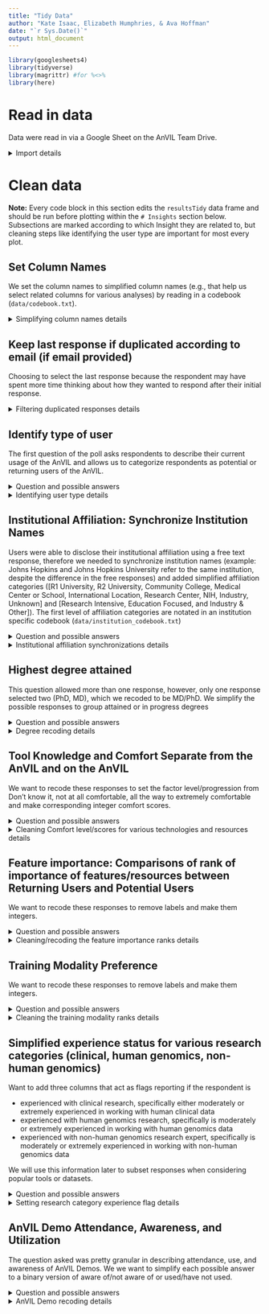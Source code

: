 ```yaml
---
title: "Tidy Data"
author: "Kate Isaac, Elizabeth Humphries, & Ava Hoffman"
date: "`r Sys.Date()`"
output: html_document
---
```


```r
library(googlesheets4)
library(tidyverse)
library(magrittr) #for %<>%
library(here)
```

# Read in data

Data were read in via a Google Sheet on the AnVIL Team Drive.

<details><summary>Import details</summary>
The google sheet we are reading in is stored in an AnVIL Google drive folder `State of the AnVIL 2024`. Its permissions are restricted such that only people with access can open with the link. Using `gs4_auth()` to authorize my google account before running this code, I needed to change the `scopes` argument, specifically `scopes=spreadsheets.readonly` was necessary.

In this google sheet, each question is a column, and each response to the survey is a row. If the respondent wasn't asked or didn't answer a specific question, there is an NA in the corresponding row/column.

```r
gs4_auth(email = TRUE)
```

```r
resultsRaw <-
  googlesheets4::read_sheet(
    "https://docs.google.com/spreadsheets/d/1wDMNC6BD2AaIwh_GOkPTpl1tvAyLwVBQgAvOD2rYrX0/edit?usp=sharing",
  na = c("NA", "na", ""))
```

</details>

# Clean data

**Note:** Every code block in this section edits the `resultsTidy` data frame and should be run before plotting within the `# Insights` section below. Subsections are marked according to which Insight they are related to, but cleaning steps like identifying the user type are important for most every plot.

## Set Column Names

We set the column names to simplified column names (e.g., that help us select related columns for various analyses) by reading in a codebook (`data/codebook.txt`).

<details><summary>Simplifying column names details</summary>

<details><summary>Description of variable definitions and steps</summary>

We have a codebook that is a tab delimited file and has 4 columns, and each row represents a question in the survey. The first column lists a/the question from the survey (`SurveyColNames`); the second column lists a corresponding simplified column name for that survey question (`SimplifedColNames`); the third column describes the variable format (`VariableFormat`), e.g, is it a double, or a character;  the fourth column gives a lengthier description of the question (`Description`), e.g., who was asked it, what possible answers are, etc.

This code block reads in that codebook and specifically selects the `SimplifiedColNames` column. It then renames the column names of the raw results from the google sheet (where each question is a column) with these simplified column names.

</details>

```r
simplifiedColNames <-
  read_delim(here("data/codebook.txt"),
             delim = "\t",
             col_select = SimplifiedColNames)
resultsTidy <-
  resultsRaw %>% `colnames<-`(unlist(simplifiedColNames))
```
</details>

## Keep last response if duplicated according to email (if email provided)

Choosing to select the last response because the respondent may have spent more time thinking about how they wanted to respond after their initial response.

<details><summary>Filtering duplicated responses details</summary>

<details><summary>Description of variable definitions and steps</summary>

* The `table` function tabulates the number of occurrences, and we tell it to ignore literal NAs. Because providing an email was optional, we expect many NA responses. The `table` function, by ignoring NAs, will return the unique emails and the number of times each email was used. We store the tabulated results in the variable `tabulatedEmails`
* Using the `sum` function, we look to see how many emails/responses are provided more than once. `tabulatedEmails > 1` is returning a vector of TRUEs and FALSEs where TRUE means that there was more than one instance/count of a given email and FALSE means there wasn't. The `sum` function in essence counts the number of TRUEs and if the `sum` is greater than 0, that means there is at least one duplicated email whose count is greater than 1.
* `duplicatedEmails` reports which emails are duplicated by using the tabulated/table of emails. First it identifies which emails were observed more than once, using the `which` function, and uses the indices returned from that to index the `names` of the tabulated emails, grabbing the specific emails.
* We want to know which entries from the overall survey responses to remove for each duplicated email. Ideally, we want to remove the responses all at the same time or go backwards removing one at a time, because we don't want to affect downstream indices. The approach here, keeps track of all the indices of interest and removed them at the same time.
  * Therefore, we'll use `lapply` to loop through the duplicated emails (`duplicatedEmails`) and grab the index for survey responses associated with that email address (`which(resultsTidy$Email == duplicatedEmails[x])`).
  * However, we want to keep the last survey response for each duplicated email. Therefore, we wrap that `which` function in `head(_,-1 )` function so that it grabs all indices except the last one.
  * Finally, we `unlist` the indices so that there's a single vector associated with indices for any duplicated email responses to be removed `IDXs_to_remove`. And since we want to remove them all at the same time, we subset  `resultsTidy`, grabbing every row except those in `IDXs_to_remove`, as denoted by the `-`.

</details>

```r

tabulatedEmails <- table(resultsTidy$Email, useNA = "no")

if (sum(tabulatedEmails > 1) > 0) {
  duplicatedEmails <-
    names(tabulatedEmails)[which(tabulatedEmails > 1)]
  IDXs_to_remove <-
    unlist(lapply(1:length(duplicatedEmails), function(x)
      head(
        which(resultsTidy$Email == duplicatedEmails[x]),-1
      )))
  resultsTidy <- resultsTidy[-IDXs_to_remove, ]
}

nrow(resultsTidy)
```

</details>

## Identify type of user

The first question of the poll asks respondents to describe their current usage of the AnVIL and allows us to categorize respondents as potential or returning users of the AnVIL.

<details><summary>Question and possible answers</summary>

> How would you describe your current usage the AnVIL platform?

Possible answers include:

* For completed/long-term projects (e.g., occasional updates/maintenance as needed)
* For ongoing projects (e.g., consistent project development and/or work)
* For short-term projects (e.g., short, intense bursts separated by a few months)
* I do no currently use the AnVIL, but have in the past
* I have never heard of the AnVIL
* I have never used the AnVIL, but have heard of it.

The first three possible answers represent returning AnVIL users. The last three possible answers represent potential AnVIL users.

</details>

<details><summary>Identifying user type details</summary>

<details><summary>Description of variable definitions and steps</summary>

We use `case_when` to evaluate the response in the `CurrentUsageDescription` column and assign a corresponding, simplified label of "Returning User" or "Potential User'. In other words we translate the given response to a user label. Using the `case_when` as the internal nested function of the `mutate` function, means that the translation is then saved in a new column, `UserType`.

</details>

```r
resultsTidy %<>%
  mutate(
    UserType = case_when(
      CurrentUsageDescription == "For ongoing projects (e.g., consistent project development and/or work)" ~ "Returning User",
      CurrentUsageDescription == "For completed/long-term projects (e.g., occasional updates/maintenance as needed)" ~ "Returning User",
      CurrentUsageDescription == "For short-term projects (e.g., short, intense bursts separated by a few months)" ~ "Returning User",
      CurrentUsageDescription == "I do not currently use the AnVIL, but have in the past" ~ "Potential User",
      CurrentUsageDescription == "I have never used the AnVIL, but have heard of it" ~ "Potential User",
      CurrentUsageDescription == "I have never heard of the AnVIL" ~ "Potential User"
    )
  ) %>%
  mutate(UserType = factor(UserType, levels = c("Potential User", "Returning User")))
```

</details>

## Institutional Affiliation: Synchronize Institution Names

Users were able to disclose their institutional affiliation using a free text response, therefore we needed to synchronize institution names (example: Johns Hopkins and Johns Hopkins University refer to the same institution, despite the difference in the free responses) and added simplified affiliation categories ([R1 University, R2 University, Community College, Medical Center or School, International Location, Research Center, NIH, Industry, Unknown] and [Research Intensive, Education Focused, and Industry & Other]). The first level of affiliation categories are notated in an institution specific codebook (`data/institution_codebook.txt`)

<details><summary>Question and possible answers</summary>

> What institution are you affiliated with?

Free response for answers

</details>

<details><summary>Institutional affiliation synchronizations details</summary>

This synchronization corrects for the various spellings and capitalizations used for the same institution (ex, Johns Hopkins and Johns Hopkins University refer to the same institution, despite the difference in the free responses).

<details><summary>Description of variable definitions and steps</summary>

We use a `recode()` within a `mutate()` to synchronize the institutional affiliations as necessary

</details>


```r
resultsTidy %<>%
  mutate(
    InstitutionalAffiliation =
      recode(
        InstitutionalAffiliation,
        "Broad" = "Broad Institute",
        "broad institute" = "Broad Institute",
        "CUNY School of Public Health; Roswell Park Comprehensive Cancer Center" = "City University of New York",
        "harvard" = "Harvard University",
        "Harvard Public Health" = "Harvard University",
        "Johns hopkins" = "Johns Hopkins",
        "Johns Hopkins University" = "Johns Hopkins",
        "OHSU" = "Oregon Health & Science University",
        "OHSU (Knight Center)" = "Oregon Health & Science University",
        "The Ohio State University" = "Ohio State University",
        "UCSC" = "University of California Santa Cruz",
        "univ. ca. santa cruz" = "University of California Santa Cruz",
        "university of California santa cruz" = "University of California Santa Cruz",
        "UMASS Chan Medical School" = "UMass Chan Medical School",
        "Umass Chan Medical School" = "UMass Chan Medical School",
        "Washington University in St Louis" = "Washington University in St. Louis",
        "yikongene" = "Yikon Genomics",
        "v" = "Unknown"
      )
  )
```

Elizabeth Humphries grouped institutional affiliations into a limited set of categories: R1 University, R2 University, Community College, Medical Center or School, International Location, Research Center, NIH, Industry, Unknown and we notated those groupings/labels within the `institution_codebook.txt` data file, . Grouping into limited institutional affiliation categories allows us to consolidate free answers for easier data visualization and identification of trends.

<details><summary>Description of variable definitions and steps</summary>

We use a `read_delim()` to read in the institution_codebook file, and select just the `InstitutionalAffiliation` and `InstitutionalType` columns (ignoring the column that specifies how institutions were entered by survey respondents). We then use a full_join by the `InstitutionalAffiliation` column to add an `InstitutionalType` column such that the category labels are now included as a new column, joining the appropriate values dependent upon the `InstitutionalAffiliation` column.

</details>

```r
institutionCodeBook <- read_delim(here("data/institution_codebook.txt"), delim="\t", col_select = c(InstitutionalAffiliation, InstitutionalType))

resultsTidy <- full_join(resultsTidy, institutionCodeBook, by = "InstitutionalAffiliation")
```

Here we even further simplify Institutional Affiliations to focus on Research Intensive, Education Focused, and Industry & Other

This groups R1 University, Research Center, Medical Center or School, and NIH as "Research Intensive"; R2 University & Community College as "Education Focused"; and Industry, International Location, or Unknown as "Industry & Other".

```r
resultsTidy %<>%
  mutate(FurtherSimplifiedInstitutionalType =
           case_when(
             InstitutionalType == "R1 University" ~ "Research Intensive",
             InstitutionalType == "Research Center" ~ "Research Intensive",
             InstitutionalType == "Medical Center or School" ~ "Research Intensive",
             InstitutionalType == "NIH" ~ "Research Intensive",
             InstitutionalType == "R2 University" ~ "Education Focused",
             InstitutionalType == "Community College" ~ "Education Focused",
             InstitutionalType == "Industry" ~ "Industry & Other",
             InstitutionalType == "International Location" ~ "Industry & Other",
             InstitutionalType == "Unknown" ~ "Industry & Other"
           )
         )
```

</details>

## Highest degree attained

This question allowed more than one response, however, only one response selected two (PhD, MD), which we recoded to be MD/PhD. We simplify the possible responses to group attained or in progress degrees


<details><summary>Question and possible answers</summary>

> What is the highest degree you have attained?

Possible answers include (and multiple choices could be selected and would be comma separated if so)

* High school or equivalent
* Bachelor's degree
* Master's degree in progress
* Master's degree
* PhD in progress
* PhD
* MD in progress
* MD
* Other (with free text entry)

</details>

<details><summary>Degree recoding details</summary>

<details><summary>Description of variable definitions and steps</summary>

Because multiple responses could be selected and those would be comma separated and because free text response was possible if other was selected, we need to tidy the data from this question. From visual inspection of the data, I see that the only time multiple responses were selected were for MD/PhD. No other's were selected. So we'll just recode "PhD, MD" to be "MD/PhD"

Let's also set the factor levels to follow the general progress of degrees

</details>


```r
resultsTidy %<>%
  mutate(
    Degrees =
      factor(recode(Degrees, "PhD, MD" = "MD/PhD"), levels = c("High School or equivalent", "Bachelor's degree", "Master's degree in progress", "Master's degree", "PhD in progress", "PhD", "MD in progress", "MD", "MD/PhD")),
    FurtherSimplifiedDegrees = recode(Degrees,
                                      "Master's degree in progress" = "Master's degree (or in progress)",
                                      "Master's degree" = "Master's degree (or in progress)",
                                      "PhD in progress" = "PhD (or in progress)",
                                      "PhD" = "PhD (or in progress)",
                                      "MD/PhD" = "MD (MD, MD/PhD, or in progress)",
                                      "MD in progress" = "MD (MD, MD/PhD, or in progress)",
                                      "MD" = "MD (MD, MD/PhD, or in progress)"
                          )
  )
```

</details>

## Tool Knowledge and Comfort Separate from the AnVIL and on the AnVIL

We want to recode these responses to set the factor level/progression from Don't know it, not at all comfortable, all the way to extremely comfortable and make corresponding integer comfort scores.

<details><summary>Question and possible answers</summary>

>How would you rate your knowledge of or comfort with these technologies (separate from the AnVIL)?
>How would you rate your knowledge of or comfort with these technologies (on the AnVIL)?
>How would you rate your knowledge of or comfort with these AnVIL data features?
Shared technologies between these two questions include

* Jupyter Notebooks: `ReturningAnVILTechJupyterNotebooks` & `AllTechJupyterNotebooks`
* Bioconductor & RStudio: `ReturningAnVILTechRStudio` & `AllTechRStudio` + `AllTechBioconductor`
* Galaxy: `ReturningAnVILTechGalaxy` & `AllTechGalaxy`
* WDL Workflows / Workflows (e.g., WDL): `ReturningAnVILTechWDL` & `AllTechWorkflows`
* Containers: `ReturningAnVILTechContainers` & `AllTechContainers`
* Unix / Command Line: `ReturningAnVILTechCommandLine` & `AllTechCommandLine`

Technologies only asked separate from the AnVIL

* Python: `AllTechPython`
* R: `AllTechR`

Technologies/data features only asked with regards to the AnVIL

* Accessing controlled access datasets: `ReturningAnVILTechAccessData`
* DUOS (Data Use Oversight System): `ReturningAnVILTechDUOS`
* Terra on AnVIL (Workspaces): `ReturningAnVILTechTerra`
* TDR (Terra Data Repository): `ReturningAnVILTechTDR`

Possible answers for each of these questions include

* Don't know it (0)
* Not at all comfortable (1)
* Slightly comfortable (2)
* Somewhat comfortable (3)
* Moderately comfortable (4)
* Extremely comfortable (5)

Notated possible "comfort scores" in parentheses next to each possible answer. We'll add these as additional columns that now start with the word "Score_" but otherwise retain the column name, in case it's helpful to still have the words (whose factor level we'll set to reflect the progression of knowledge/comfort).

Responses are NA if the question wasn't asked to the survey taker (e.g., they were a potential user and weren't asked about technologies with regards to the AnVIL)

</details>

<details><summary>Cleaning Comfort level/scores for various technologies and resources details</summary>

It's likely that someone who's a program administrator will select don't know for these.... should we remove them and see how average scores change?

<details><summary>Description of variable definitions and steps</summary>

We select the relevant columns (those that start with "ReturningAnVILTech" or "AllTech") we want to work with. We don't want them to be lists. The non-tidyverse way of doing this would be `unlist(as.character(resultsTidy$PotentialRankEasyBillingSetup))`. We can use the `unnest` tidyverse function with a `keep_empty = TRUE` argument so that it preserves the NULL values. Notice in the non-tidyverse way, we had to use `as.character` in order to preserve the null values. In the tidyverse way, we still have to use an as.character type change before the `unnest`, otherwise, we get an error that double and character values can't be combined.

After the `unnest` we can use the `mutate` function to first work with these as factors (to set the progression we want from don't know it all the way to extremely comfortable) and then to make the replacements specified above for an integer score in place of the comfort level, placing these scores in new columns with names that begin with "Score_" and fill in the rest of the column name with the corresponding original column name.

</details>

```r
resultsTidy %<>%
  mutate(across(starts_with(c(
    "ReturningAnVILTech", "AllTech"
  )), as.character)) %>%
  unnest(starts_with(c("ReturningAnVILTech", "AllTech")), keep_empty = TRUE) %>%
  mutate(across(starts_with(c(
    "ReturningAnVILTech", "AllTech"
  )), ~ parse_factor(
    .,
    levels = c(
      "Don't know it",
      "Not at all comfortable",
      "Slightly comfortable",
      "Somewhat comfortable",
      "Moderately comfortable",
      "Extremely comfortable"
    )
  ))) %>%
  mutate(across(
    starts_with(c("ReturningAnVILTech", "ALLTech")),
    ~ case_when(
      . == "Don't know it" ~ 0,
      . == "Not at all comfortable" ~ 1,
      . == "Slightly comfortable" ~ 2,
      . == "Somewhat comfortable" ~ 3,
      . == "Moderately comfortable" ~ 4,
      . == "Extremely comfortable" ~ 5
    )
    ,
    .names = "Score_{.col}"
  ))
```

</details>

## Feature importance: Comparisons of rank of importance of features/resources between Returning Users and Potential Users

We want to recode these responses to remove labels and make them integers.

<details><summary>Question and possible answers</summary>

>Rank the following features or resources according to their importance for your continued use of the AnVIL

>Rank the following features or resources according to their importance to you as a potential user of the AnVIL?

* Easy billing setup
* Flat-rate billing rather than use-based
* Free version with limited compute or storage
* On demand support and documentation
* Specific tools or datasets are available/supported
* Greater adoption of the AnVIL by the scientific community

We're going to look at a comparison of the assigned ranks for these features, comparing between returning users and potential users.

</details>

<details><summary>Cleaning/recoding the feature importance ranks details</summary>

<details><summary>Description of variable definitions and steps</summary>

We can use `starts_with` to select these columns, specifically focusing on the starts with "PotentialRank" and "ReturningRank". When we made simplified names for the columns, these are the only twelve that start like that.

Either the 6 ReturningRank or the 6 PotentialRank were asked to each survey taker which means that we expect NULL values in these columns since not every survey taker will have answered all of these questions.

We want to recode the following values

* Replace 1 (Most important in this list) with 1
* Replace 6 (Least important in this list) with 6

Before we can do that, we first need to change the type of the columns in several ways. We don't want them to be lists. The non-tidyverse way of doing this would be `unlist(as.character(resultsTidy$PotentialRankEasyBillingSetup))`. We can use the `unnest` tidyverse function with a `keep_empty = TRUE` argument so that it preserves the NULL values. Notice in the non-tidyverse way, we had to use `as.character` in order to preserve the null values. In the tidyverse way, we still have to use an as.character type change before the `unnest`, otherwise, we get an error that double and character values can't be combined.

After the `unnest` we can use the `recode` function to make the replacements specified above. And then we go ahead and change the type from character to integer so that we can compute average rank & plot them more easily. There will be a warning that NAs are introduced by coercion when we change the type to integer. So we add a replacement in the `recode`, changing "NULL" to the `NA_character_`

</details>

```r
resultsTidy %<>%
  mutate(across(starts_with(c(
    "PotentialRank", "ReturningRank"
  )), as.character)) %>%
  unnest(starts_with(c("PotentialRank", "ReturningRank")), keep_empty = TRUE) %>%
  mutate(across(
    starts_with(c("PotentialRank", "ReturningRank")),
    ~ recode(
      .x,
      "1 (Most important in this list)" = "1",
      "6 (Least important in this list)" = "6",
      "NULL" = NA_character_
    )
  )) %>%
  mutate(across(starts_with(c(
    "PotentialRank", "ReturningRank"
  )), as.integer))
```

</details>

## Training Modality Preference

We want to recode these responses to remove labels and make them integers.

<details><summary>Question and possible answers</summary>

>Please rank how/where you would prefer to attend AnVIL training workshops.

Possible answers include

* On-site at my institution: `AnVILTrainingWorkshopsOnSite`
* Virtual: `AnVILTrainingWorkshopsVirtual`
* Conference (e.g., CSHL, AMIA): `AnVILTrainingWorkshopsConference`
* AnVIL-specific event: `AnVILTrainingWorkshopsSpecEvent`
* Other: `AnVILTrainingWorkshopsOther`

The responses are stored in the starts with `AnVILTrainingWorkshops` columns

</details>

<details><summary>Cleaning the training modality ranks details</summary>

<details><summary>Description of variable definitions and steps</summary>

We can use `starts_with` to select these columns, specifically focusing on the starts with "AnVILTrainingWorkshops". These are the only 5 that start like that when we made simplified column names.

We want to recode the following values

* Replace 1 (Most preferred in this list) with 1
* Replace 5 (Least preferred in this list) with 5

Before we can do that, we first need to change the type of the columns in several ways. We don't want them to be lists. We can use the `unnest` tidyverse function with a `keep_empty = TRUE` argument so that it preserves any NULL values, but first we have to use an `as.character` type change before the `unnest`, otherwise, we get an error that double and character values can't be combined.

After the `unnest` we can use the `recode` function to make the replacements specified above. And then we go ahead and change the type from character to integer so that we can compute average rank & plot them more easily. There will be a warning that NAs are introduced by coercion when we change the type to integer. So we add a replacement in the `recode`, changing "NULL" to the `NA_character_`

</details>

```r

resultsTidy %<>%
  mutate(across(starts_with(
    "AnVILTrainingWorkshops"), as.character)) %>%
  unnest(starts_with("AnVILTrainingWorkshops"), keep_empty = TRUE) %>%
  mutate(across(
    starts_with("AnVILTrainingWorkshops"),
    ~ recode(
      .x,
      "1 (Most preferred in this list)" = "1",
      "5 (Least preferred in this list)" = "5",
      "NULL" = NA_character_
    )
  )) %>%
  mutate(across(starts_with("AnVILTrainingWorkshop"), as.integer))

```

</details>

## Simplified experience status for various research categories (clinical, human genomics, non-human genomics)

Want to add three columns that act as flags reporting if the respondent is

* experienced with clinical research, specifically either moderately or extremely experienced in working with human clinical data
* experienced with human genomics research, specifically is moderately or extremely experienced in working with human genomics data
* experienced with non-human genomics research expert, specifically is moderately or extremely experienced in working with non-human genomics data

We will use this information later to subset responses when considering popular tools or datasets.

<details><summary>Question and possible answers</summary>

>How much experience do you have analyzing the following data categories?

The three research categories people are asked about include

* Human Genomic
* Non-human Genomic
* Human Clinical

Possible answers include

* Not at all experienced
* Slightly experienced
* Somewhat experienced
* Moderately experienced
* Extremely experienced.

</details>

<details><summary>Setting research category experience flag details</summary>

<details><summary>Description of variable definitions and steps</summary>

We use a `mutate` together with 3 `case_when`'s.

* If the `HumanClinicalExperience` column response is "Moderately experienced" or "Extremely experienced", we mark that respondent as a human clinical research expert in the `clinicalFlag` column (`TRUE`). Otherwise, we mark a `FALSE` to signify they are not a clinical research expert.
* If the `HumanGenomicExperience` column response is "Moderately experienced" or "Extremely experienced", we mark that respondent as a human genomic research expert in the `humanGenomicFlag` column (`TRUE`). Otherwise, we again mark a `FALSE` to signify not an expert.
* If the `NonHumanGenomicExperience` column response is "Moderately experienced" or "Extremely experienced", we mark that respondent as a non-human genomic research expert in the `nonHumanGenomicFlag` column (`TRUE`). Otherwise, we again mark a `FALSE` to signify not an expert.

</details>

```r
resultsTidy %<>%
  mutate(
  clinicalFlag = case_when(
           HumanClinicalExperience == "Moderately experienced" | HumanClinicalExperience == "Extremely experienced" ~ TRUE,
           .default = FALSE
         ),
  humanGenomicFlag = case_when(
           HumanGenomicExperience == "Moderately experienced" | HumanGenomicExperience == "Extremely experienced" ~ TRUE,
           .default = FALSE
         ),
  nonHumanGenomicFlag = case_when(NonHumanGenomicExperience == "Moderately experienced" | NonHumanGenomicExperience == "Extremely experienced" ~ TRUE,
          .default = FALSE)
  )
```

</details>

## AnVIL Demo Attendance, Awareness, and Utilization

The question asked was pretty granular in describing attendance, use, and awareness of AnVIL Demos. We we want to simplify each possible answer to a binary version of aware of/not aware of or used/have not used.

<details><summary>Question and possible answers</summary>

> Have you attended a monthly AnVIL Demo?

Possible answers include

* Yes, multiple
* Yes, one
* Not yet, but am registered to
* No, but aware of
* No, didn't know of

</details>

<details><summary>AnVIL Demo recoding details</summary>

<details><summary>Description of variable definitions and steps</summary>

</details>

```r
resultsTidy %<>%
  mutate(AnVILDemo = factor(AnVILDemo, levels = c("Yes, multiple", "Yes, one", "Not yet, but am registered to", "No, but aware of", "No, didn't know of")),
        AnVILDemoAwareness = factor(case_when(
          AnVILDemo == "Yes, multiple" ~ "Aware of",
          AnVILDemo == "Yes, one" ~ "Aware of",
          AnVILDemo == "Not yet, but am registered to" ~ "Aware of",
          AnVILDemo == "No, but aware of" ~ "Aware of",
          AnVILDemo == "No, didn't know of" ~ "Not Aware of"
        ), levels = c("Not Aware of", "Aware of")),
        AnVILDemoUse = factor(case_when(
          AnVILDemo == "Yes, multiple" ~ "Have/will utilize",
          AnVILDemo == "Yes, one" ~ "Have/will utilize",
          AnVILDemo == "Not yet, but am registered to" ~ "Have/will utilize",
          AnVILDemo == "No, but aware of" ~ "Have not utilized",
          AnVILDemo == "No, didn't know of" ~ "Have not utilized"
        ), levels = c("Have not utilized", "Have/will utilize"))
)

```

</details>
